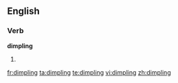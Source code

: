 ==English==

===Verb===
'''dimpling'''

# {{present participle of|dimple}}

[[fr:dimpling]]
[[ta:dimpling]]
[[te:dimpling]]
[[vi:dimpling]]
[[zh:dimpling]]